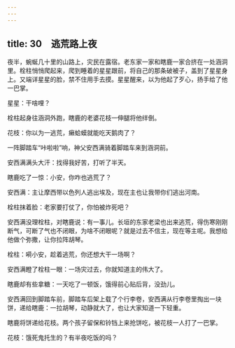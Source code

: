 ```yaml
---
---
---
```

title: 30　逃荒路上夜
---




夜半，蜿蜒几十里的山路上，灾民在露宿。老东家一家和瞎鹿一家合挤在一处涵洞里。栓柱悄悄爬起来，爬到睡着的星星跟前，将自己的那条破被子，盖到了星星身上。又端详星星的脸，禁不住用手去摸。星星醒来，以为他起了歹心，扬手给了他一巴掌。

星星：干啥哩？

栓柱起身往涵洞外跑，瞎鹿的老婆花枝一伸腿将他绊倒。

花枝：你以为一逃荒，癞蛤蟆就能吃天鹅肉了？

一阵脚踏车“咔啦啦”响，神父安西满骑着脚踏车来到涵洞前。

安西满满头大汗：找得我好苦，打听了半天。

瞎鹿吃了一惊：小安，你咋也逃荒了？

安西满：主让摩西带以色列人逃出埃及，现在主也让我带你们逃出河南。

栓柱抹着脸：老家要打仗了，你怕被炸死吧？

安西满没理栓柱，对瞎鹿说：有一事儿。长垣的东家老梁也出来逃荒，得伤寒刚刚断气，可断了气也不闭眼，为啥不闭眼呢？就是过去不信主，现在等主呢。我想给他做个弥撒，让你拉阵胡琴。

栓柱：嗬小安，趁着逃荒，你还想大干一场啊？

安西满瞪了栓柱一眼：一场灾过去，你就知道主的伟大了。

瞎鹿却有些拿糖：一天吃了一顿饭，饿得前心贴后背，没劲儿。

安西满回到脚踏车前，脚踏车后架上载了个行李卷，安西满从行李卷里掏出一块饼，递给瞎鹿：一拉胡琴，动静就大了，也让大家知道一下轻重。

瞎鹿将饼递给花枝。两个孩子留保和铃铛上来抢饼吃，被花枝一人打了一巴掌。

花枝：饿死鬼托生的？有半夜吃饭的吗？